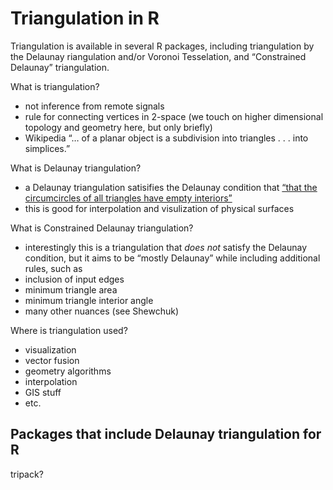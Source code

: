 # Triangulation in R

Triangulation is available in several R packages, including triangulation by the Delaunay riangulation and/or Voronoi Tesselation, and "Constrained Delaunay" triangulation. 

What is triangulation? 

- not inference from remote signals
- rule for connecting vertices in 2-space (we touch on higher dimensional topology and geometry here, but only briefly)
- Wikipedia "... of a planar object is a subdivision into triangles . . . into simplices."

What is Delaunay triangulation? 

- a Delaunay triangulation satisifies the Delaunay condition that ["that the circumcircles of all triangles have empty interiors"](Wikipedia)
- this is good for interpolation and visulization of physical surfaces

What is Constrained Delaunay triangulation? 

- interestingly this is a triangulation that *does not* satisfy the Delaunay condition, but it aims to be "mostly Delaunay" while including additional rules, such as
- inclusion of input edges
- minimum triangle area
- minimum triangle interior angle
- many other nuances (see Shewchuk)

Where is triangulation used? 

- visualization
- vector fusion
- geometry algorithms
- interpolation
- GIS stuff
- etc. 

## Packages that include Delaunay triangulation for R

tripack?
